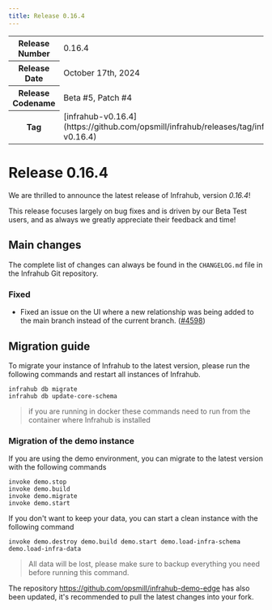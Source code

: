 ```yaml
---
title: Release 0.16.4
---
```

<table>
  <tbody>
    <tr>
      <th>Release Number</th>
      <td>0.16.4</td>
    </tr>
    <tr>
      <th>Release Date</th>
      <td>October 17th, 2024</td>
    </tr>
    <tr>
      <th>Release Codename</th>
      <td>Beta #5, Patch #4</td>
    </tr>
    <tr>
      <th>Tag</th>
      <td>[infrahub-v0.16.4](https://github.com/opsmill/infrahub/releases/tag/infrahub-v0.16.4)</td>
    </tr>
  </tbody>
</table>

# Release 0.16.4

We are thrilled to announce the latest release of Infrahub, version *0.16.4*!

This release focuses largely on bug fixes and is driven by our Beta Test users,
and as always we greatly appreciate their feedback and time!

## Main changes

The complete list of changes can always be found in the `CHANGELOG.md` file in the Infrahub Git repository.

### Fixed

- Fixed an issue on the UI where a new relationship was being added to the main branch instead of the current branch. ([#4598](https://github.com/opsmill/infrahub/issues/4598))

## Migration guide

To migrate your instance of Infrahub to the latest version, please run the following commands and restart all instances of Infrahub.

<!-- vale off -->
```shell
infrahub db migrate
infrahub db update-core-schema
```
<!-- vale on -->

> if you are running in docker these commands need to run from the container where Infrahub is installed

### Migration of the demo instance

If you are using the demo environment, you can migrate to the latest version with the following commands

```shell
invoke demo.stop
invoke demo.build
invoke demo.migrate
invoke demo.start
```

If you don't want to keep your data, you can start a clean instance with the following command

```shell
invoke demo.destroy demo.build demo.start demo.load-infra-schema demo.load-infra-data
```

> All data will be lost, please make sure to backup everything you need before running this command.

The repository https://github.com/opsmill/infrahub-demo-edge has also been updated, it's recommended to pull the latest changes into your fork.
